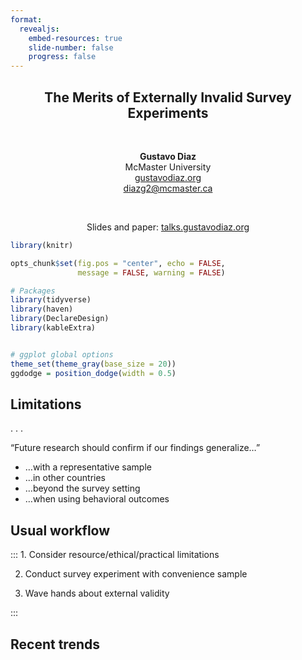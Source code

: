 ```yaml
---
format:
  revealjs:
    embed-resources: true
    slide-number: false
    progress: false
---
```


::: {style="text-align: center"}
##  The Merits of Externally Invalid Survey Experiments {.center .smaller}

&nbsp;    

**Gustavo Diaz**  
McMaster University  
[gustavodiaz.org](https://gustavodiaz.org/)  
<diazg2@mcmaster.ca>

&nbsp;

Slides and paper: [talks.gustavodiaz.org](https://talks.gustavodiaz.org/)

:::



```r
library(knitr)

opts_chunk$set(fig.pos = "center", echo = FALSE, 
               message = FALSE, warning = FALSE)
```

```r
# Packages
library(tidyverse)
library(haven)
library(DeclareDesign)
library(kableExtra)


# ggplot global options
theme_set(theme_gray(base_size = 20))
ggdodge = position_dodge(width = 0.5)
```

## Limitations

. . .

"Future research should confirm if our findings generalize..."

::: incremental
- ...with a representative sample
- ...in other countries
- ...beyond the survey setting
- ...when using behavioral outcomes
:::

## Usual workflow

:::
1. Consider resource/ethical/practical limitations

2. Conduct survey experiment with convenience sample

3. Wave hands about external validity

:::

## Recent trends

<!-- List of papers to showcase. Needs more women -->
<!-- Show one for X, T, Y, C -->
<!-- X: https://erinhartman.com/publication/recycle/-->
<!-- T: https://doi.org/10.1111/ajps.12710-->
<!-- Y: https://doi.org/10.1017/S000305542000012X -->
<!-- C: https://alexandercoppock.com/peyton_huber_coppock_2022.pdf-->


